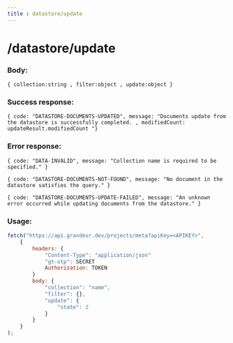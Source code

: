 ```yaml
---
title : datastore/update
---
```


# /datastore/update

### Body:

`{ collection:string , filter:object , update:object }`

### Success response:

`{ code: "DATASTORE-DOCUMENTS-UPDATED", message: "Documents update from the datastore is successfully completed. , modifiedCount: updateResult.modifiedCount "}`

### Error response:

`{ code: "DATA-INVALID", message: "Collection name is required to be specified." }`

`{ code: "DATASTORE-DOCUMENTS-NOT-FOUND", message: "No document in the datastore satisfies the query." }`

`{ code: "DATASTORE-DOCUMENTS-UPDATE-FAILED", message: "An unknown error occurred while updating documents from the datastore." }`



### Usage:

```jsx
fetch("https://api.grandeur.dev/projects/meta?apiKey=<APIKEY>",
	{
		headers: {
			"Content-Type": "application/json"
			"gt-otp": SECRET
			Authorization: TOKEN
		}
		body: {
            "collection": "name",
            "filter": {},
            "update": {
                "state": 2
            }
        }
	}
);
```
